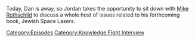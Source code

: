 {{DEFAULTSORT:
    #_EPISODE_0788:Mike Rothschild Returns
}}{{Episode
    | title           = Mike Rothschild Returns
    | caption         = Listen to this episode on [https://knowledgefight.libsyn.com/788-mike-rothschild-returns Libsyn] [https://open.spotify.com/episode/1ODlFHYv3kWu6NHwfPv38s Spotify]
    | episodeNumber   = 788
    | length          = 01:31:29
    | airDate         = March 24, 2023
    | episodeType     = [[:Category:Knowledge Fight Interview|Knowledge Fight Interview]]
    | appearance      = [[Mike Rothschild]]
    | previousEpisode = [[787: January 23, 2004]]
}}

{{Stub}}

Today, Dan is away, so Jordan takes the opportunity to sit down with [https://twitter.com/rothschildmd Mike Rothschild] to discuss a whole host of issues related to his forthcoming book, Jewish Space Lasers.

[[Category:Episodes]]
[[Category:Knowledge Fight Interview]]
